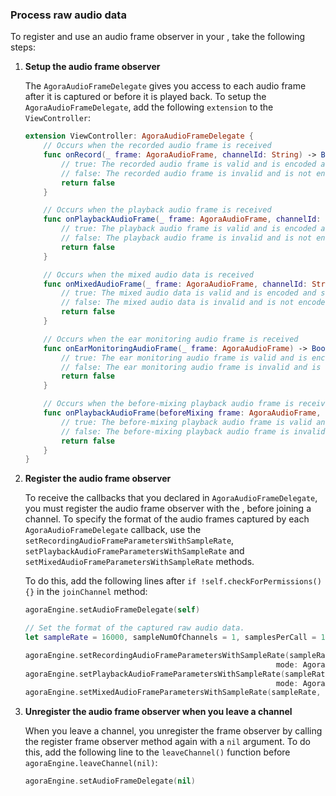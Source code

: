 
<PlatformWrapper platform="macos">

### Process raw audio data

To register and use an audio frame observer in your <Vpl k="CLIENT" />, take the following steps:

1. **Setup the audio frame observer**

    The `AgoraAudioFrameDelegate` gives you access to each audio frame after it is captured or before it is played back. To setup the `AgoraAudioFrameDelegate`, add the following `extension` to the `ViewController`:

    ```swift
    extension ViewController: AgoraAudioFrameDelegate {
        // Occurs when the recorded audio frame is received
        func onRecord(_ frame: AgoraAudioFrame, channelId: String) -> Bool {
            // true: The recorded audio frame is valid and is encoded and sent
            // false: The recorded audio frame is invalid and is not encoded or sent
            return false
        }

        // Occurs when the playback audio frame is received
        func onPlaybackAudioFrame(_ frame: AgoraAudioFrame, channelId: String) -> Bool {
            // true: The playback audio frame is valid and is encoded and sent
            // false: The playback audio frame is invalid and is not encoded or sent
            return false
        }

        // Occurs when the mixed audio data is received
        func onMixedAudioFrame(_ frame: AgoraAudioFrame, channelId: String) -> Bool {
            // true: The mixed audio data is valid and is encoded and sent
            // false: The mixed audio data is invalid and is not encoded or sent
            return false
        }

        // Occurs when the ear monitoring audio frame is received
        func onEarMonitoringAudioFrame(_ frame: AgoraAudioFrame) -> Bool {
            // true: The ear monitoring audio frame is valid and is encoded and sent
            // false: The ear monitoring audio frame is invalid and is not encoded or sent
            return false
        }

        // Occurs when the before-mixing playback audio frame is received
        func onPlaybackAudioFrame(beforeMixing frame: AgoraAudioFrame, channelId: String, uid: UInt) -> Bool {
            // true: The before-mixing playback audio frame is valid and is encoded and sent
            // false: The before-mixing playback audio frame is invalid and is not encoded or sent
            return false
        }
    }
    ```

1. **Register the audio frame observer**

    To receive the callbacks that you declared in `AgoraAudioFrameDelegate`, you must register the audio frame observer with the <Vg k="ENGINE" />, before joining a channel. To specify the format of the audio frames captured by each `AgoraAudioFrameDelegate` callback, use the `setRecordingAudioFrameParametersWithSampleRate`, `setPlaybackAudioFrameParametersWithSampleRate` and `setMixedAudioFrameParametersWithSampleRate` methods.

    To do this, add the following lines after `if !self.checkForPermissions() {}` in the `joinChannel` method:

    ```swift
    agoraEngine.setAudioFrameDelegate(self)

    // Set the format of the captured raw audio data.
    let sampleRate = 16000, sampleNumOfChannels = 1, samplesPerCall = 1024

    agoraEngine.setRecordingAudioFrameParametersWithSampleRate(sampleRate, channel: sampleNumOfChannels,
                                                            mode: AgoraAudioRawFrameOperationMode.readWrite, samplesPerCall: samplesPerCall)
    agoraEngine.setPlaybackAudioFrameParametersWithSampleRate(sampleRate, channel: sampleNumOfChannels,
                                                            mode: AgoraAudioRawFrameOperationMode.readWrite, samplesPerCall: samplesPerCall)
    agoraEngine.setMixedAudioFrameParametersWithSampleRate(sampleRate, channel: sampleNumOfChannels, samplesPerCall: samplesPerCall)
    ```

1. **Unregister the audio frame observer when you leave a channel**

    When you leave a channel, you unregister the frame observer by calling the register frame observer method again with a `nil` argument. To do this, add the following line to the `leaveChannel()` function before `agoraEngine.leaveChannel(nil)`:

    ```swift
    agoraEngine.setAudioFrameDelegate(nil)
    ```

</PlatformWrapper>
